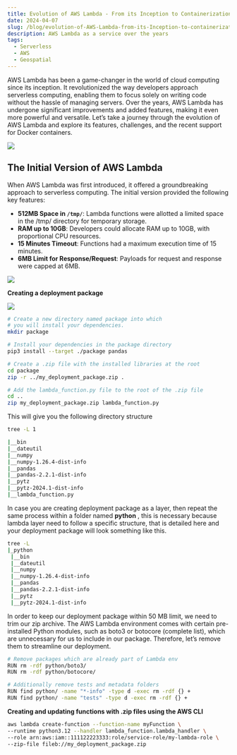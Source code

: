 ```yaml
---
title: Evolution of AWS Lambda - From its Inception to Containerization
date: 2024-04-07
slug: /blog/evolution-of-AWS-Lambda-from-its-Inception-to-containerization
description: AWS Lambda as a service over the years
tags:
  - Serverless
  - AWS
  - Geospatial
---
```


AWS Lambda has been a game-changer in the world of cloud computing since its inception. It revolutionized the way developers approach serverless computing, enabling them to focus solely on writing code without the hassle of managing servers. Over the years, AWS Lambda has undergone significant improvements and added features, making it even more powerful and versatile. Let’s take a journey through the evolution of AWS Lambda and explore its features, challenges, and the recent support for Docker containers.

![](images/1.webp)

## The Initial Version of AWS Lambda

When AWS Lambda was first introduced, it offered a groundbreaking approach to serverless computing. The initial version provided the following key features:

- **512MB Space in `/tmp/`**: Lambda functions were allotted a limited space in the /tmp/ directory for temporary storage.
- **RAM up to 10GB**: Developers could allocate RAM up to 10GB, with proportional CPU resources.
- **15 Minutes Timeout**: Functions had a maximum execution time of 15 minutes.
- **6MB Limit for Response/Request**: Payloads for request and response were capped at 6MB.

![](images/2.webp)

**Creating a deployment package**

![](images/3.webp)

```bash
# Create a new directory named package into which 
# you will install your dependencies.
mkdir package

# Install your dependencies in the package directory
pip3 install --target ./package pandas

# Create a .zip file with the installed libraries at the root
cd package
zip -r ../my_deployment_package.zip .

# Add the lambda_function.py file to the root of the .zip file
cd ..
zip my_deployment_package.zip lambda_function.py
```

This will give you the following directory structure

```bash
tree -L 1

|__bin
|__dateutil
|__numpy
|__numpy-1.26.4-dist-info
|__pandas
|__pandas-2.2.1-dist-info
|__pytz
|__pytz-2024.1-dist-info
|__lambda_function.py
```

In case you are creating deployment package as a layer, then repeat the same process within a folder named **python** , this is necessary because lambda layer need to follow a specific structure, that is detailed here and your deployment package will look something like this.

```bash
tree -L
|_python
 |__bin
 |__dateutil
 |__numpy
 |__numpy-1.26.4-dist-info
 |__pandas
 |__pandas-2.2.1-dist-info
 |__pytz
 |__pytz-2024.1-dist-info
 ```

 In order to keep our deployment package within 50 MB limit, we need to trim our zip archive. The AWS Lambda environment comes with certain pre-installed Python modules, such as boto3 or botocore (complete list), which are unnecessary for us to include in our package. Therefore, let’s remove them to streamline our deployment.

 ```bash
 # Remove packages which are already part of Lambda env
RUN rm -rdf python/boto3/
RUN rm -rdf python/botocore/

# Additionally remove tests and metadata folders
RUN find python/ -name "*-info" -type d -exec rm -rdf {} +
RUN find python/ -name "tests" -type d -exec rm -rdf {} + 
```

**Creating and updating functions with .zip files using the AWS CLI**

```bash
aws lambda create-function --function-name myFunction \
--runtime python3.12 --handler lambda_function.lambda_handler \
--role arn:aws:iam::111122223333:role/service-role/my-lambda-role \
--zip-file fileb://my_deployment_package.zip
```

